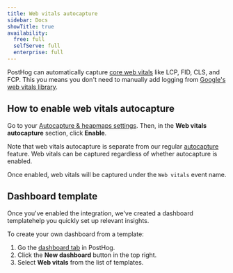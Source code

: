 ```yaml
---
title: Web vitals autocapture
sidebar: Docs
showTitle: true
availability:
  free: full
  selfServe: full
  enterprise: full
---
```



PostHog can automatically capture [core web vitals](https://web.dev/explore/learn-core-web-vitals) like LCP, FID, CLS, and FCP. This you means you don't need to manually add logging from [Google's web vitals library](https://github.com/GoogleChrome/web-vitals).

## How to enable web vitals autocapture

Go to your [Autocapture & heapmaps settings](https://us.posthog.com/project/settings/project-autocapture#web-vitals-autocapture). Then, in the **Web vitals autocapture** section, click **Enable**.

Note that web vitals autocapture is separate from our regular [autocapture](/docs/product-analytics/autocapture) feature. Web vitals can be captured regardless of whether autocapture is enabled.

<ProductScreenshot
  imageLight="https://res.cloudinary.com/dmukukwp6/image/upload/v1725632828/posthog.com/contents/Screenshot_2024-09-06_at_3.26.12_PM.png"
  imageDark="https://res.cloudinary.com/dmukukwp6/image/upload/v1725632829/posthog.com/contents/Screenshot_2024-09-06_at_3.26.18_PM.png"
  alt="How to enable web vitals autocapture" 
  classes="rounded"
/>

Once enabled, web vitals will be captured under the `Web vitals` event name.

## Dashboard template

Once you've enabled the integration, we've created a dashboard templatehelp you quickly set up relevant insights. 

To create your own dashboard from a template:

1. Go the [dashboard tab](https://us.posthog.com/dashboard) in PostHog.
2. Click the **New dashboard** button in the top right.
3. Select **Web vitals** from the list of templates.

<ProductVideo
    videoLight="https://res.cloudinary.com/dmukukwp6/video/upload/v1725633857/posthog.com/contents/dashbaord-template.mp4" 
    videoDark="https://res.cloudinary.com/dmukukwp6/video/upload/v1725633861/posthog.com/contents/dark.mp4"
    alt="Popover icon" 
    classes="rounded"
/>